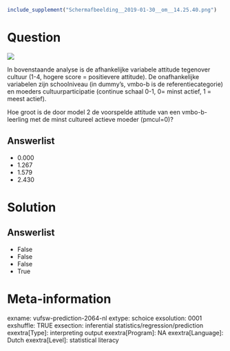 ```r
include_supplement("Schermafbeelding__2019-01-30__om__14.25.40.png")
```

Question
========
![](Schermafbeelding__2019-01-30__om__14.25.40.png)
  
In bovenstaande analyse is de afhankelijke variabele attitude tegenover
cultuur (1-4, hogere score = positievere attitude). De onafhankelijke
variabelen zijn schoolniveau (in dummy’s, vmbo-b is de
referentiecategorie) en moeders cultuurparticipatie (continue schaal
0-1, 0= minst actief, 1 = meest actief).  
  
Hoe groot is de door model 2 de voorspelde attitude van een
vmbo-b-leerling met de minst cultureel actieve moeder (pmcul=0)?

Answerlist
----------
* 0.000
* 1.267
* 1.579
* 2.430

Solution
========










Answerlist
----------
* False
* False
* False
* True

Meta-information
================
exname: vufsw-prediction-2064-nl
extype: schoice
exsolution: 0001
exshuffle: TRUE
exsection: inferential statistics/regression/prediction
exextra[Type]: interpreting output
exextra[Program]: NA
exextra[Language]: Dutch
exextra[Level]: statistical literacy

